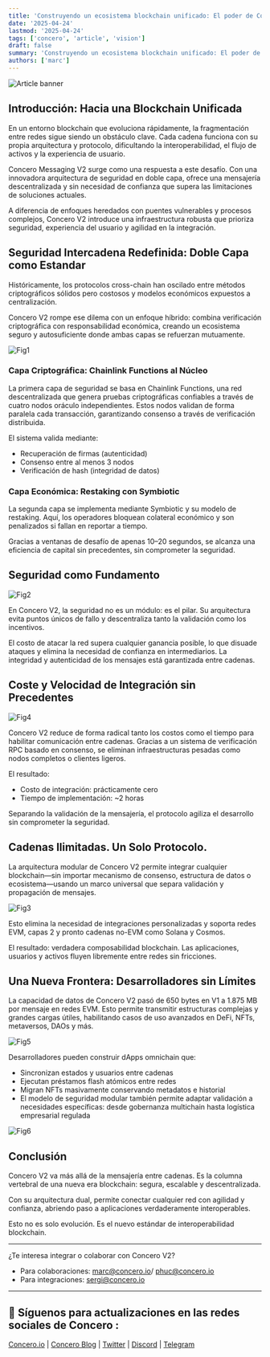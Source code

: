 ```yaml
---
title: 'Construyendo un ecosistema blockchain unificado: El poder de Concero V2'
date: '2025-04-24'
lastmod: '2025-04-24'
tags: ['concero', 'article', 'vision']
draft: false
summary: 'Construyendo un ecosistema blockchain unificado: El poder de Concero V2'
authors: ['marc']
---
```


![Article banner](/static/images/concero/article/the-power-of-concero-v2/banner_spanish.png)

## Introducción: Hacia una Blockchain Unificada

En un entorno blockchain que evoluciona rápidamente, la fragmentación entre redes sigue siendo un obstáculo clave. Cada cadena funciona con su propia arquitectura y protocolo, dificultando la interoperabilidad, el flujo de activos y la experiencia de usuario.

Concero Messaging V2 surge como una respuesta a este desafío. Con una innovadora arquitectura de seguridad en doble capa, ofrece una mensajería descentralizada y sin necesidad de confianza que supera las limitaciones de soluciones actuales.

A diferencia de enfoques heredados con puentes vulnerables y procesos complejos, Concero V2 introduce una infraestructura robusta que prioriza seguridad, experiencia del usuario y agilidad en la integración.


## Seguridad Intercadena Redefinida: Doble Capa como Estandar

Históricamente, los protocolos cross-chain han oscilado entre métodos criptográficos sólidos pero costosos y modelos económicos expuestos a centralización.

Concero V2 rompe ese dilema con un enfoque híbrido: combina verificación criptográfica con responsabilidad económica, creando un ecosistema seguro y autosuficiente donde ambas capas se refuerzan mutuamente.

![Fig1](/static/images/concero/article/the-power-of-concero-v2/fig1.png)

### Capa Criptográfica: Chainlink Functions al Núcleo

La primera capa de seguridad se basa en Chainlink Functions, una red descentralizada que genera pruebas criptográficas confiables a través de cuatro nodos oráculo independientes. Estos nodos validan de forma paralela cada transacción, garantizando consenso a través de verificación distribuida.

El sistema valida mediante:

- Recuperación de firmas (autenticidad)
- Consenso entre al menos 3 nodos
- Verificación de hash (integridad de datos)

### Capa Económica: Restaking con Symbiotic

La segunda capa se implementa mediante Symbiotic y su modelo de restaking. Aquí, los operadores bloquean colateral económico y son penalizados si fallan en reportar a tiempo.

Gracias a ventanas de desafío de apenas 10–20 segundos, se alcanza una eficiencia de capital sin precedentes, sin comprometer la seguridad.

## Seguridad como Fundamento

![Fig2](/static/images/concero/article/the-power-of-concero-v2/fig2.png)

En Concero V2, la seguridad no es un módulo: es el pilar. Su arquitectura evita puntos únicos de fallo y descentraliza tanto la validación como los incentivos.

El costo de atacar la red supera cualquier ganancia posible, lo que disuade ataques y elimina la necesidad de confianza en intermediarios. La integridad y autenticidad de los mensajes está garantizada entre cadenas.

## Coste y Velocidad de Integración sin Precedentes

![Fig4](/static/images/concero/article/the-power-of-concero-v2/fig4.png)

Concero V2 reduce de forma radical tanto los costos como el tiempo para habilitar comunicación entre cadenas. Gracias a un sistema de verificación RPC basado en consenso, se eliminan infraestructuras pesadas como nodos completos o clientes ligeros.

El resultado:

- Costo de integración: prácticamente cero
- Tiempo de implementación: ~2 horas

Separando la validación de la mensajería, el protocolo agiliza el desarrollo sin comprometer la seguridad.


## Cadenas Ilimitadas. Un Solo Protocolo.

La arquitectura modular de Concero V2 permite integrar cualquier blockchain—sin importar mecanismo de consenso, estructura de datos o ecosistema—usando un marco universal que separa validación y propagación de mensajes.

![Fig3](/static/images/concero/article/the-power-of-concero-v2/fig3.png)

Esto elimina la necesidad de integraciones personalizadas y soporta redes EVM, capas 2 y pronto cadenas no-EVM como Solana y Cosmos.

El resultado: verdadera composabilidad blockchain. Las aplicaciones, usuarios y activos fluyen libremente entre redes sin fricciones.

## Una Nueva Frontera: Desarrolladores sin Límites

La capacidad de datos de Concero V2 pasó de 650 bytes en V1 a 1.875 MB por mensaje en redes EVM. Esto permite transmitir estructuras complejas y grandes cargas útiles, habilitando casos de uso avanzados en DeFi, NFTs, metaversos, DAOs y más.

![Fig5](/static/images/concero/article/the-power-of-concero-v2/fig5.png)

Desarrolladores pueden construir dApps omnichain que:

- Sincronizan estados y usuarios entre cadenas
- Ejecutan préstamos flash atómicos entre redes
- Migran NFTs masivamente conservando metadatos e historial
- El modelo de seguridad modular también permite adaptar validación a necesidades específicas: desde gobernanza multichain hasta logística empresarial regulada

![Fig6](/static/images/concero/article/the-power-of-concero-v2/fig6.png)

## Conclusión

Concero V2 va más allá de la mensajería entre cadenas. Es la columna vertebral de una nueva era blockchain: segura, escalable y descentralizada.

Con su arquitectura dual, permite conectar cualquier red con agilidad y confianza, abriendo paso a aplicaciones verdaderamente interoperables.

Esto no es solo evolución. Es el nuevo estándar de interoperabilidad blockchain.

---

¿Te interesa integrar o colaborar con Concero V2?

- Para colaboraciones: [marc@concero.io](mailto:marc@concero.io)/ [phuc@concero.io](mailto:phuc@concero.io)
- Para integraciones: [sergi@concero.io](mailto:sergi@concero.io)

---

## 🤝 Síguenos para actualizaciones en las redes sociales de Concero :

[Concero.io](https://concero.io) | [Concero Blog](https://blog.concero.io) | [Twitter](https://x.com/concero_io) | [Discord](https://discord.com/invite/lanca) | [Telegram](https://t.me/concero_news)
